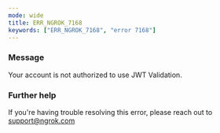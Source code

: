 ```yaml
---
mode: wide
title: ERR_NGROK_7168
keywords: ["ERR_NGROK_7168", "error 7168"]
---
```


### Message

Your account is not authorized to use JWT Validation.

### Further help

If you're having trouble resolving this error, please reach out to [support@ngrok.com](mailto:support@ngrok.com?subject=Help%20with%20ERR_NGROK_7168)
